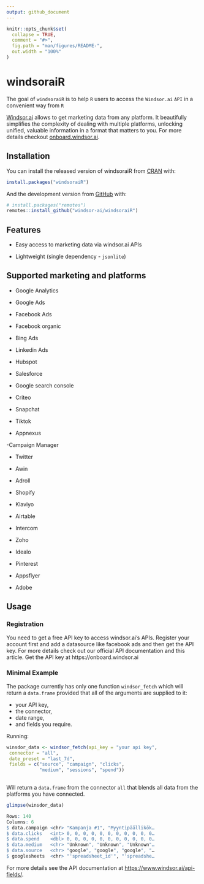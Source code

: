 ```yaml
---
output: github_document
---
```


<!-- README.md is generated from README.Rmd. Please edit that file -->

```r
knitr::opts_chunk$set(
  collapse = TRUE,
  comment = "#>",
  fig.path = "man/figures/README-",
  out.width = "100%"
)
```

# windsoraiR

<!-- badges: start -->
<!-- badges: end -->

The goal of `windsoraiR` is to help `R` users to access the `Windsor.ai` `API` in a convenient way from `R`


[Windsor.ai](https://www.windsor.ai/) allows to get marketing data from any platform. It beautifully simplifies the complexity of dealing with multiple platforms, unlocking unified, valuable information in a format that matters to you. For more details checkout [onboard.windsor.ai](https://onboard.windsor.ai/).

## Installation

You can install the released version of windsoraiR from [CRAN](https://CRAN.R-project.org) with:

```r
install.packages("windsoraiR")
```


And the development version from [GitHub](https://github.com/) with:

```r
# install.packages("remotes")
remotes::install_github("windsor-ai/windsoraiR")
```

## Features

- Easy access to marketing data via windsor.ai APIs

- Lightweight (single dependency - `jsonlite`)

## Supported marketing and platforms

- Google Analytics

- Google Ads

- Facebook Ads

- Facebook organic

- Bing Ads

- Linkedin Ads

- Hubspot

- Salesforce

- Google search console

- Criteo

- Snapchat

- Tiktok

- Appnexus

-Campaign Manager

- Twitter

- Awin

- Adroll

- Shopify

- Klaviyo

- Airtable

- Intercom

- Zoho

- Idealo

- Pinterest

- Appsflyer

- Adobe

## Usage

### Registration

You need to get a free API key to access windsor.ai's APIs. Register your account first and add a datasource like facebook ads and then get the API key. For more details check out our official API documentation and this article. Get the API key at https://onboard.windsor.ai


### Minimal Example

The package currently has only one function `windsor_fetch` which will return a `data.frame` provided that all of the arguments are supplied to it: 

- your API key, 
- the connector, 
- date range, 
- and fields you require.

Running: 

```r
winsdor_data <- windsor_fetch(api_key = "your api key",
 connector = "all",
 date_preset = "last_7d",
 fields = c("source", "campaign", "clicks",
            "medium", "sessions", "spend"))
            
```

Will return a `data.frame` from the connector `all` that blends all data from the platforms you have connected. 

```r
glimpse(winsdor_data)

Rows: 140
Columns: 6
$ data.campaign <chr> "Kampanja #1", "Myyntipäällikök…
$ data.clicks   <int> 0, 0, 0, 0, 0, 0, 0, 0, 0, 0, 0…
$ data.spend    <dbl> 0, 0, 0, 0, 0, 0, 0, 0, 0, 0, 0…
$ data.medium   <chr> "Unknown", "Unknown", "Unknown"…
$ data.source   <chr> "google", "google", "google", "…
$ googlesheets  <chr> "'spreadsheet_id'", "'spreadshe…
```

For more details see the API documentation at [https://www.windsor.ai/api-fields/](https://www.windsor.ai/api-fields/).
